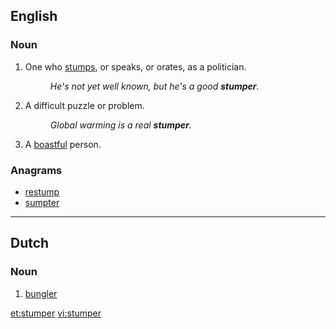 ==English==

===Noun===
{{en-noun}}

# One who [[stumps]], or speaks, or orates, as a politician.
#: ''He's not yet well known, but he's a good '''stumper'''.''
# A difficult puzzle or problem.
#: ''Global warming is a real '''stumper'''.''
# {{archaic|slang}} A [[boastful]] person.

{{webster}}

===Anagrams===
* [[restump#English|restump]]
* [[sumpter#English|sumpter]]

----

==Dutch==

===Noun===
{{infl|nl|noun|g=g}}

# [[bungler]]

[[et:stumper]]
[[vi:stumper]]